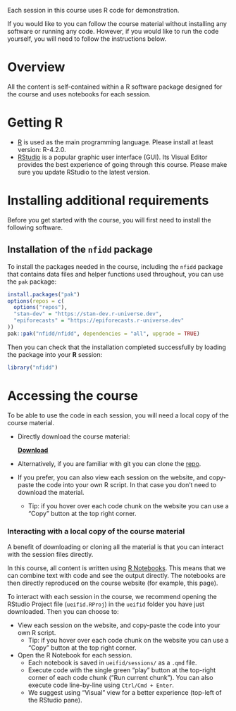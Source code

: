 Each session in this course uses R code for demonstration.

If you would like to you can follow the course material without installing any software or running any code. 
However, if you would like to run the code yourself, you will need to follow the instructions below.

# Overview

All the content is self-contained within a R software package designed for the course and uses notebooks for each session.

# Getting R

-   [R](http://cran.r-project.org) is used as the main programming language. Please install at least version: R-4.2.0.
-   [RStudio](http://www.rstudio.com/products/rstudio/download/) is a popular graphic user interface (GUI). Its Visual Editor provides the best experience of going through this course. Please make sure you update RStudio to the latest version.

# Installing additional requirements

Before you get started with the course, you will first need to install the following software.

## Installation of the `nfidd` package

To install the packages needed in the course, including the `nfidd` package that contains data files and helper functions used throughout, you can use the `pak` package:

```r
install.packages("pak")
options(repos = c(
  options("repos"),
  "stan-dev" = "https://stan-dev.r-universe.dev",
  "epiforecasts" = "https://epiforecasts.r-universe.dev"
))
pak::pak("nfidd/nfidd", dependencies = "all", upgrade = TRUE)
```

Then you can check that the installation completed successfully by loading the package into your **R** session:

```r
library("nfidd")
```

# Accessing the course

To be able to use the code in each session, you will need a local copy of the course material.

-   Directly download the course material:

    ::: callout-tip
    [[**Download**]{.underline}](https://github.com/nfidd/ueifid/archive/refs/heads/main.zip)
    :::

-   Alternatively, if you are familiar with git you can clone the [repo](https://github.com/nfidd/ueifid).

-   If you prefer, you can also view each session on the website, and copy-paste the code into your own R script. In that case you don't need to download the material.
    -   Tip: if you hover over each code chunk on the website you can use a "Copy" button at the top right corner.

### Interacting with a local copy of the course material

A benefit of downloading or cloning all the material is that you can interact with the session files directly.

In this course, all content is written using [R Notebooks](https://bookdown.org/yihui/rmarkdown/notebook.html).
This means that we can combine text with code and see the output directly.
The notebooks are then directly reproduced on the course website (for example, this page).

To interact with each session in the course, we recommend opening the RStudio Project file (`ueifid.RProj`) in the `ueifid` folder you have just downloaded.
Then you can choose to:

-   View each session on the website, and copy-paste the code into your own R script.
    -   Tip: if you hover over each code chunk on the website you can use a "Copy" button at the top right corner.
-   Open the R Notebook for each session.
    -   Each notebook is saved in `ueifid/sessions/` as a `.qmd` file.
    -   Execute code with the single green "play" button at the top-right corner of each code chunk ("Run current chunk"). You can also execute code line-by-line using `Ctrl/Cmd + Enter`.
    -   We suggest using "Visual" view for a better experience (top-left of the RStudio pane).

